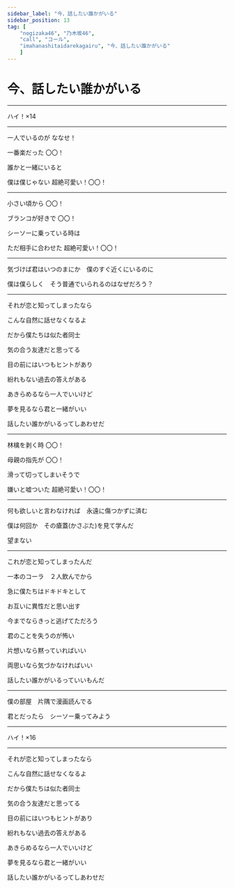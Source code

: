 ```yaml
---
sidebar_label: "今、話したい誰かがいる"
sidebar_position: 13
tag: [
    "nogizaka46", "乃木坂46",
    "call", "コール",
    "imahanashitaidarekagairu", "今、話したい誰かがいる"
    ]
---
```


# 今、話したい誰かがいる

---

<Call>ハイ！×14</Call>

---


一人でいるのが  <Call>ななせ！</Call>

一番楽だった  <Call>〇〇！</Call>

誰かと一緒にいると　

僕は僕じゃない  <Call>超絶可愛い！〇〇！</Call>

---

小さい頃から  <Call>〇〇！</Call>

ブランコが好きで  <Call>〇〇！</Call>

シーソーに乗っている時は　

ただ相手に合わせた  <Call>超絶可愛い！〇〇！</Call>

---

気づけば君はいつのまにか　僕のすぐ近くにいるのに

僕は僕らしく　そう普通でいられるのはなぜだろう？

---

それが恋と知ってしまったなら

こんな自然に話せなくなるよ

だから僕たちは似た者同士

気の合う友達だと思ってる

目の前にはいつもヒントがあり

紛れもない過去の答えがある

あきらめるなら一人でいいけど

夢を見るなら君と一緒がいい

話したい誰かがいるってしあわせだ

--- 


林檎を剥く時  <Call>〇〇！</Call>

母親の指先が  <Call>〇〇！</Call>

滑って切ってしまいそうで　

嫌いと嘘ついた  <Call>超絶可愛い！〇〇！</Call>

---

何も欲しいと言わなければ　永遠に傷つかずに済む

僕は何回か　その瘡蓋(かさぶた)を見て学んだ

望まない

---

これが恋と知ってしまったんだ

一本のコーラ　２人飲んでから

急に僕たちはドキドキとして

お互いに異性だと思い出す

今までならきっと逃げてただろう

君のことを失うのが怖い

片想いなら黙っていればいい

両思いなら気づかなければいい

話したい誰かがいるっていいもんだ

--- 

僕の部屋　片隅で漫画読んでる

君とだったら　シーソー乗ってみよう

---

<Call>ハイ！×16</Call>

---

それが恋と知ってしまったなら

こんな自然に話せなくなるよ

だから僕たちは似た者同士

気の合う友達だと思ってる

目の前にはいつもヒントがあり

紛れもない過去の答えがある

あきらめるなら一人でいいけど

夢を見るなら君と一緒がいい

話したい誰かがいるってしあわせだ
